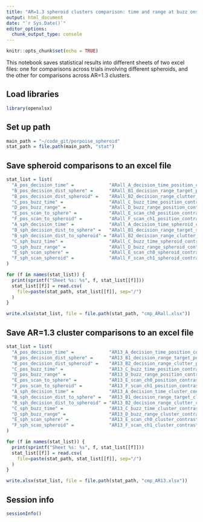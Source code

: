 ```yaml
---
title: "AR=1.3 spheroid clusters comparison: time and range at buzz onset"
output: html_document
date: "`r Sys.Date()`"
editor_options:
  chunk_output_type: console
---
```


```r
knitr::opts_chunk$set(echo = TRUE)
```

This notebook saves statistical results into different sheets of two excel files: one for comparisons across trials involving different spheroids, and the other for comparisons across AR=1.3 clusters.



## Load libraries
```r
library(openxlsx)
```


## Set up path
```r
main_path = "~/code_git/porpoise_spheroid"
stat_path = file.path(main_path, "stat")
```

## Save spheroid comparisons to an excel file
```r
stat_list = list(
  "A_pos_decision_time" =             "ARall_A_decision_time_position_contrast.csv",
  "B_pos_decision_dist_sphere" =      "ARall_B1_decision_range_target_position_contrast.csv",
  "B_pos_decision_dist_spheroid" =    "ARall_B2_decision_range_clutter_position_contrast.csv",
  "C_pos_buzz_time" =                 "ARall_C_buzz_time_position_contrast.csv",
  "D_pos_buzz_range" =                "ARall_D_buzz_range_position_contrast.csv",
  "E_pos_scan_to_sphere" =            "ARall_E_scan_ch0_position_contrast.csv",
  "F_pos_scan_to_spheroid" =          "ARall_F_scan_ch1_position_contrast.csv",
  "A_sph_decision_time" =             "ARall_A_decision_time_spheroid_contrast.csv",
  "B_sph_decision_dist_to_sphere" =   "ARall_B1_decision_range_target_spheroid_contrast.csv",
  "B_sph_decision_dist_to_spheroid" = "ARall_B2_decision_range_clutter_spheroid_contrast.csv",
  "C_sph_buzz_time" =                 "ARall_C_buzz_time_spheroid_contrast.csv",
  "D_sph_buzz_range" =                "ARall_D_buzz_range_spheroid_contrast.csv",
  "E_sph_scan_sphere" =               "ARall_E_scan_ch0_spheroid_contrast.csv",
  "F_sph_scan_spheroid" =             "ARall_F_scan_ch1_spheroid_contrast.csv"
)

for (f in names(stat_list)) {
  print(sprintf("Sheet %s: %s", f, stat_list[[f]]))
  stat_list[[f]] = read.csv(
    file=paste(stat_path, stat_list[[f]], sep="/")
  )
}

write.xlsx(stat_list, file = file.path(stat_path, "cmp_ARall.xlsx"))
```


## Save AR=1.3 cluster comparisons to an excel file
```r
stat_list = list(
  "A_pos_decision_time" =             "AR13_A_decision_time_position_contrast.csv",
  "B_pos_decision_dist_sphere" =      "AR13_B1_decision_range_target_position_contrast.csv",
  "B_pos_decision_dist_spheroid" =    "AR13_B2_decision_range_clutter_position_contrast.csv",
  "C_pos_buzz_time" =                 "AR13_C_buzz_time_position_contrast.csv",
  "D_pos_buzz_range" =                "AR13_D_buzz_range_position_contrast.csv",
  "E_pos_scan_to_sphere" =            "AR13_E_scan_ch0_position_contrast.csv",
  "F_pos_scan_to_spheroid" =          "AR13_F_scan_ch1_position_contrast.csv",
  "A_sph_decision_time" =             "AR13_A_decision_time_cluster_contrast.csv",
  "B_sph_decision_dist_to_sphere" =   "AR13_B1_decision_range_target_cluster_contrast.csv",
  "B_sph_decision_dist_to_spheroid" = "AR13_B2_decision_range_clutter_cluster_contrast.csv",
  "C_sph_buzz_time" =                 "AR13_C_buzz_time_cluster_contrast.csv",
  "D_sph_buzz_range" =                "AR13_D_buzz_range_cluster_contrast.csv",
  "E_sph_scan_sphere" =               "AR13_E_scan_ch0_cluster_contrast.csv",
  "F_sph_scan_spheroid" =             "AR13_F_scan_ch1_cluster_contrast.csv"
)

for (f in names(stat_list)) {
  print(sprintf("Sheet %s: %s", f, stat_list[[f]]))
  stat_list[[f]] = read.csv(
    file=paste(stat_path, stat_list[[f]], sep="/")
  )
}

write.xlsx(stat_list, file = file.path(stat_path, "cmp_AR13.xlsx"))
```


## Session info
```r
sessionInfo()
```
